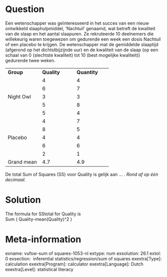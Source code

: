 Question
========
Een wetenschapper was geïnteresseerd in het succes van een nieuw
ontwikkeld slaaphulpmiddel, 'Nachtuil' genaamd, wat betreft de kwaliteit
van de slaap en het aantal slaapuren. Ze rekruteerde 10 deelnemers die
willekeurig waren toegewezen om gedurende een week een dosis Nachtuil of
een placebo te krijgen. De wetenschapper mat de gemiddelde slaaptijd
(afgerond op het dichtstbijzijnde uur) en de kwaliteit van de slaap (op
een schaal van 0 (slechtste kwaliteit) tot 10 (best mogelijke
kwaliteit)) gedurende twee weken.  
  

<table>
<colgroup>
<col style="width: 33%" />
<col style="width: 33%" />
<col style="width: 33%" />
</colgroup>
<tbody>
<tr class="odd">
<td><strong>Group</strong></td>
<td><strong>Quality</strong></td>
<td><strong>Quantity</strong></td>
</tr>
<tr class="even">
<td rowspan="5">Night Owl</td>
<td class="tvcss_2">4</td>
<td class="tvcss_2">4</td>
</tr>
<tr class="odd">
<td class="tvcss_2">6</td>
<td class="tvcss_2">7</td>
</tr>
<tr class="even">
<td class="tvcss_2">3</td>
<td class="tvcss_2">3</td>
</tr>
<tr class="odd">
<td class="tvcss_2">5</td>
<td class="tvcss_2">8</td>
</tr>
<tr class="even">
<td class="tvcss_2">5</td>
<td class="tvcss_2">4</td>
</tr>
<tr class="odd">
<td rowspan="5">Placebo</td>
<td class="tvcss_2">4</td>
<td class="tvcss_2">7</td>
</tr>
<tr class="even">
<td class="tvcss_2">8</td>
<td class="tvcss_2">5</td>
</tr>
<tr class="odd">
<td class="tvcss_2">4</td>
<td class="tvcss_2">4</td>
</tr>
<tr class="even">
<td class="tvcss_2">6</td>
<td class="tvcss_2">6</td>
</tr>
<tr class="odd">
<td class="tvcss_2">2</td>
<td class="tvcss_2">1</td>
</tr>
<tr class="even">
<td>Grand mean</td>
<td class="tvcss_2">4.7</td>
<td class="tvcss_2">4.9<br />
</td>
</tr>
</tbody>
</table>

  
De total Sum of Squares (SS) voor Quality is gelijk aan ... . *Rond af
op één decimaal.*


Solution
========





The formula for SStotal for Quality is  
Sum ( Quality-mean(Quality)^2 )





Meta-information
================
exname: vufsw-sum of squares-1053-nl
extype: num
exsolution: 26.1
extol: 0
exsection:  inferential statistics/regression/sum of squares
exextra[Type]: calculation
exextra[Program]: calculator
exextra[Language]: Dutch
exextra[Level]: statistical literacy

